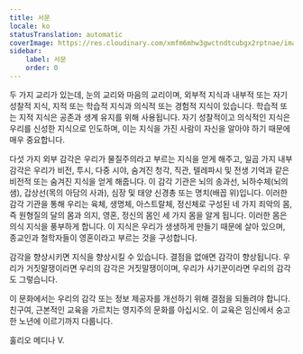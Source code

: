 ```yaml
---
title: 서문
locale: ko
statusTranslation: automatic
coverImage: https://res.cloudinary.com/xmfm6mhw3gwctndtcubgx2rptnae/image/upload/v1741354450/small_cover_introduccion_a_la_gnosis_57a3fc8d72.webp
sidebar:
    label: 서문
    order: 0
---
```

두 가지 교리가 있는데, 눈의 교리와 마음의 교리이며, 외부적 지식과 내부적 또는 자기 성찰적 지식, 지적 또는 학습적 지식과 의식적 또는 경험적 지식이 있습니다. 학습적 또는 지적 지식은 공존과 생계 유지를 위해 사용됩니다. 자기 성찰적이고 의식적인 지식은 우리를 신성한 지식으로 인도하며, 이는 지식을 가진 사람이 자신을 알아야 하기 때문에 매우 중요합니다.

다섯 가지 외부 감각은 우리가 물질주의라고 부르는 지식을 얻게 해주고, 일곱 가지 내부 감각은 우리가 비전, 투시, 다중 시야, 숨겨진 청각, 직관, 텔레파시 및 전생 기억과 같은 비전적 또는 숨겨진 지식을 얻게 해줍니다. 이 감각 기관은 뇌의 송과선, 뇌하수체(뇌의 샘), 갑상선(목의 아담의 사과), 심장 및 태양 신경총 또는 명치(배꼽 위)입니다. 이러한 감각 기관을 통해 우리는 육체, 생명체, 아스트랄체, 정신체로 구성된 네 가지 죄악의 몸, 즉 원형질의 달의 몸과 의지, 영혼, 정신의 몸인 세 가지 몸을 알게 됩니다. 이러한 몸은 의식 지식을 풍부하게 합니다. 이 지식은 우리가 생생하게 만들기 때문에 살아 있으며, 종교인과 철학자들이 영혼이라고 부르는 것을 구성합니다.

감각을 향상시키면 지식을 향상시킬 수 있습니다. 결점을 없애면 감각이 향상됩니다. 우리가 거짓말쟁이라면 우리의 감각은 거짓말쟁이이며, 우리가 사기꾼이라면 우리의 감각도 그렇습니다.

이 문화에서는 우리의 감각 또는 정보 제공자를 개선하기 위해 결점을 되돌려야 합니다. 친구여, 근본적인 교육을 가르치는 영지주의 문화를 아십시오. 이 교육은 임신에서 숭고한 노년에 이르기까지 다룹니다.

훌리오 메디나 V.
